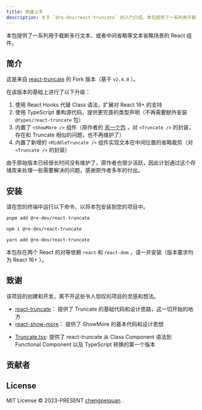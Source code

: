 ```yaml
---
title: 快速上手
description: 关于 `@re-dev/react-truncate` 的入门介绍，本包提供了一系列用于截断多行文本、或者中间省略等文本省略场景的 React 组件。
---
```



本包提供了一系列用于截断多行文本、或者中间省略等文本省略场景的 React 组件。

<StatisticalData />

## 简介

这是来自 [react-truncate](https://github.com/pablosichert/react-truncate) 的 Fork 版本（基于 `v2.4.0` ）。

在该版本的基础上进行了以下升级：

1. 使用 React Hooks 代替 Class 语法，扩展对 React 18+ 的支持
2. 使用 TypeScript 重构源代码，提供更完善的类型声明（不再需要额外安装 `@types/react-truncate` 包）
3. 内置了 `<ShowMore />` 组件（原作者的 [另一个包](https://github.com/pablosichert/react-show-more) ，对 `<Truncate />` 的封装，存在和 Truncate 相似的问题，也不再维护了）
4. 内置了新增的 `<MiddleTruncate />` 组件实现文本在中间位置的省略裁剪（对 `<Truncate />` 的封装）

由于原始版本已经很长时间没有维护了，原作者也很少活跃，因此计划通过这个存储库来处理一些需要解决的问题，感谢原作者多年的付出。

## 安装

请在您的终端中运行以下命令，以将本包安装到您的项目中。

<Tabs>

<TabItem label="pnpm">

```bash
pnpm add @re-dev/react-truncate
```

</TabItem>

<TabItem label="npm">

```bash
npm i @re-dev/react-truncate
```

</TabItem>

<TabItem label="yarn">

```bash
yarn add @re-dev/react-truncate
```

</TabItem>

</Tabs>

本包存在两个 React 的对等依赖 `react` 和 `react-dom` ，请一并安装（版本要求均为 React 16+ ）。

## 致谢

该项目的创建和开发，离不开这些令人惊叹的项目的灵感和想法。

<Developer
  avatar="https://avatars.githubusercontent.com/u/4450694?v=4"
  name="Pablo Sichert"
  homepage="https://github.com/pablosichert"
/>

- [react-truncate](https://github.com/pablosichert/react-truncate)： 提供了 Truncate 的基础代码和设计思路，这一切开始的地方
- [react-show-more](https://github.com/pablosichert/react-show-more)： 提供了 ShowMore 的基本代码和设计思想

<Developer
  avatar="https://avatars.githubusercontent.com/u/19528905?v=4"
  name="Simão Garcia"
  homepage="https://github.com/Severancedev"
/>

- [Truncate.tsx](https://gist.github.com/Severancedev/fd4dc55b0d0ca170d8d23089bf28b01b): 提供了 react-truncate 从 Class Component 语法到 Functional Component 以及 TypeScript 转换的第一个版本

## 贡献者

<Contributors client:idle lang="zh" />

## License

MIT License © 2023-PRESENT [chengpeiquan](https://github.com/chengpeiquan) .
